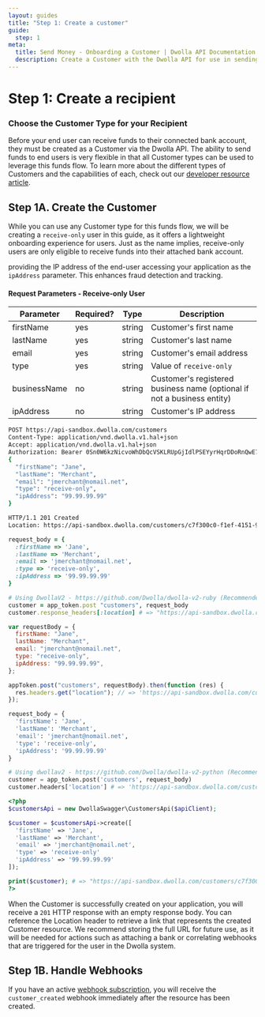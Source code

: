 ```yaml
---
layout: guides
title: "Step 1: Create a customer"
guide:
  step: 1
meta:
  title: Send Money - Onboarding a Customer | Dwolla API Documentation
  description: Create a Customer with the Dwolla API for use in sending funds to their bank account with pay-out transfers.
---
```



# Step 1: Create a recipient

### Choose the Customer Type for your Recipient

Before your end user can receive funds to their connected bank account, they must be created as a Customer via the Dwolla API. The ability to send funds to end users is very flexible in that all Customer types can be used to leverage this funds flow. To learn more about the different types of Customers and the capabilities of each, check out our [developer resource article](/concepts/customer-types).

## Step 1A. Create the Customer

While you can use any Customer type for this funds flow, we will be creating a `receive-only` user in this guide, as it offers a lightweight onboarding experience for users. Just as the name implies, receive-only users are only eligible to receive funds into their attached bank account.

<AlertBar variation="info">
  providing the IP address of the end-user accessing your application as the
  <code>ipAddress</code> parameter. This enhances fraud detection and tracking.
</AlertBar>

#### Request Parameters - Receive-only User

| Parameter    | Required? | Type   | Description                                                             |
| ------------ | --------- | ------ | ----------------------------------------------------------------------- |
| firstName    | yes       | string | Customer's first name                                                   |
| lastName     | yes       | string | Customer's last name                                                    |
| email        | yes       | string | Customer's email address                                                |
| type         | yes       | string | Value of `receive-only`                                                 |
| businessName | no        | string | Customer's registered business name (optional if not a business entity) |
| ipAddress    | no        | string | Customer's IP address                                                   |

```bash
POST https://api-sandbox.dwolla.com/customers
Content-Type: application/vnd.dwolla.v1.hal+json
Accept: application/vnd.dwolla.v1.hal+json
Authorization: Bearer 0Sn0W6kzNicvoWhDbQcVSKLRUpGjIdlPSEYyrHqrDDoRnQwE7Q
{
  "firstName": "Jane",
  "lastName": "Merchant",
  "email": "jmerchant@nomail.net",
  "type": "receive-only",
  "ipAddress": "99.99.99.99"
}

HTTP/1.1 201 Created
Location: https://api-sandbox.dwolla.com/customers/c7f300c0-f1ef-4151-9bbe-005005aa3747
```

```ruby
request_body = {
  :firstName => 'Jane',
  :lastName => 'Merchant',
  :email => 'jmerchant@nomail.net',
  :type => 'receive-only',
  :ipAddress => '99.99.99.99'
}

# Using DwollaV2 - https://github.com/Dwolla/dwolla-v2-ruby (Recommended)
customer = app_token.post "customers", request_body
customer.response_headers[:location] # => "https://api-sandbox.dwolla.com/customers/c7f300c0-f1ef-4151-9bbe-005005aa3747"
```

```javascript
var requestBody = {
  firstName: "Jane",
  lastName: "Merchant",
  email: "jmerchant@nomail.net",
  type: "receive-only",
  ipAddress: "99.99.99.99",
};

appToken.post("customers", requestBody).then(function (res) {
  res.headers.get("location"); // => 'https://api-sandbox.dwolla.com/customers/c7f300c0-f1ef-4151-9bbe-005005aa3747'
});
```

```python
request_body = {
  'firstName': 'Jane',
  'lastName': 'Merchant',
  'email': 'jmerchant@nomail.net',
  'type': 'receive-only',
  'ipAddress': '99.99.99.99'
}

# Using dwollav2 - https://github.com/Dwolla/dwolla-v2-python (Recommended)
customer = app_token.post('customers', request_body)
customer.headers['location'] # => 'https://api-sandbox.dwolla.com/customers/c7f300c0-f1ef-4151-9bbe-005005aa3747'
```

```php
<?php
$customersApi = new DwollaSwagger\CustomersApi($apiClient);

$customer = $customersApi->create([
  'firstName' => 'Jane',
  'lastName' => 'Merchant',
  'email' => 'jmerchant@nomail.net',
  'type' => 'receive-only'
  'ipAddress' => '99.99.99.99'
]);

print($customer); # => "https://api-sandbox.dwolla.com/customers/c7f300c0-f1ef-4151-9bbe-005005aa3747"
?>
```

When the Customer is successfully created on your application, you will receive a `201` HTTP response with an empty response body. You can reference the Location header to retrieve a link that represents the created Customer resource. We recommend storing the full URL for future use, as it will be needed for actions such as attaching a bank or correlating webhooks that are triggered for the user in the Dwolla system.

## Step 1B. Handle Webhooks

If you have an active [webhook subscription](/guides/webhooks/create-subscription), you will receive the `customer_created` webhook immediately after the resource has been created.

